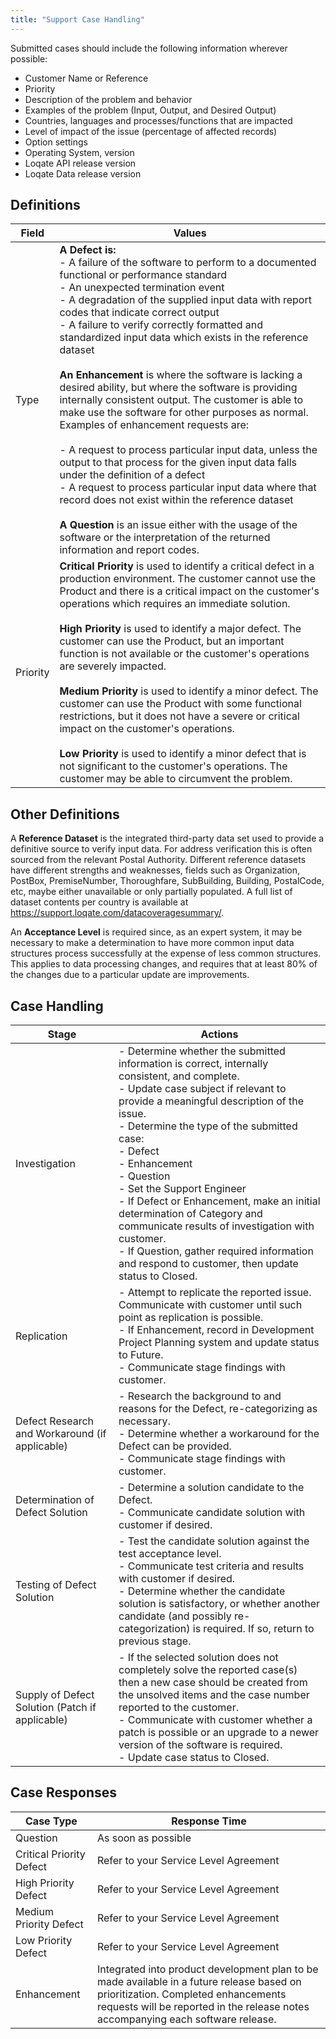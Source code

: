 ```yaml
---
title: "Support Case Handling"
---
```


Submitted cases should include the following information wherever possible:

- Customer Name or Reference
- Priority
- Description of the problem and behavior
- Examples of the problem (Input, Output, and Desired Output)
- Countries, languages and processes/functions that are impacted
- Level of impact of the issue (percentage of affected records)
- Option settings
- Operating System, version
- Loqate API release version
- Loqate Data release version

## Definitions

| Field    | Values                                                                                                                                                                                                                                                                                                                                                                                                                                                                                                                                                                                                                                                                                                                                                                                                                                                                                                                                                                                                                                                        |
| -------- | ------------------------------------------------------------------------------------------------------------------------------------------------------------------------------------------------------------------------------------------------------------------------------------------------------------------------------------------------------------------------------------------------------------------------------------------------------------------------------------------------------------------------------------------------------------------------------------------------------------------------------------------------------------------------------------------------------------------------------------------------------------------------------------------------------------------------------------------------------------------------------------------------------------------------------------------------------------------------------------------------------------------------------------------------------------- |
| Type     | **A Defect is:** <br/>- A failure of the software to perform to a documented functional or performance standard<br/>- An unexpected termination event<br/>- A degradation of the supplied input data with report codes that indicate correct output<br/>- A failure to verify correctly formatted and standardized input data which exists in the reference dataset<br/><br/>**An Enhancement** is where the software is lacking a desired ability, but where the software is providing internally consistent output. The customer is able to make use the software for other purposes as normal. Examples of enhancement requests are:<br/><br/>- A request to process particular input data, unless the output to that process for the given input data falls under the definition of a defect<br/>- A request to process particular input data where that record does not exist within the reference dataset<br/><br/>**A Question** is an issue either with the usage of the software or the interpretation of the returned information and report codes. |
| Priority | **Critical Priority** is used to identify a critical defect in a production environment. The customer cannot use the Product and there is a critical impact on the customer's operations which requires an immediate solution.<br/><br/>**High Priority** is used to identify a major defect. The customer can use the Product, but an important function is not available or the customer's operations are severely impacted.<br/><br/>**Medium Priority** is used to identify a minor defect. The customer can use the Product with some functional restrictions, but it does not have a severe or critical impact on the customer's operations.<br/><br/>**Low Priority** is used to identify a minor defect that is not significant to the customer's operations. The customer may be able to circumvent the problem.                                                                                                                                                                                                                                     |

## Other Definitions

A **Reference Dataset** is the integrated third-party data set used to provide a definitive source to verify input data. For address verification this is often sourced from the relevant Postal Authority. Different reference datasets have different strengths and weaknesses, fields such as Organization, PostBox, PremiseNumber, Thoroughfare, SubBuilding, Building, PostalCode, etc, maybe either unavailable or only partially populated. A full list of dataset contents per country is available at https://support.loqate.com/datacoveragesummary/.

An **Acceptance Level** is required since, as an expert system, it may be necessary to make a determination to have more common input data structures process successfully at the expense of less common structures. This applies to data processing changes, and requires that at least 80% of the changes due to a particular update are improvements.

## Case Handling

| Stage                                           | Actions                                                                                                                                                                                                                                                                                                                                                                                                                                                                                                                                                        |
| ----------------------------------------------- | -------------------------------------------------------------------------------------------------------------------------------------------------------------------------------------------------------------------------------------------------------------------------------------------------------------------------------------------------------------------------------------------------------------------------------------------------------------------------------------------------------------------------------------------------------------- |
| Investigation                                   | - Determine whether the submitted information is correct, internally consistent, and complete.<br/>- Update case subject if relevant to provide a meaningful description of the issue.<br/>- Determine the type of the submitted case:<br/> - Defect<br/> - Enhancement<br/> - Question<br/>- Set the Support Engineer<br/>- If Defect or Enhancement, make an initial determination of Category and communicate results of investigation with customer.<br/>- If Question, gather required information and respond to customer, then update status to Closed. |
| Replication                                     | - Attempt to replicate the reported issue. Communicate with customer until such point as replication is possible.<br/>- If Enhancement, record in Development Project Planning system and update status to Future.<br/>- Communicate stage findings with customer.                                                                                                                                                                                                                                                                                             |
| Defect Research and Workaround (if applicable)  | - Research the background to and reasons for the Defect, re-categorizing as necessary.<br/>- Determine whether a workaround for the Defect can be provided.<br/>- Communicate stage findings with customer.                                                                                                                                                                                                                                                                                                                                                    |
| Determination of Defect Solution                | - Determine a solution candidate to the Defect.<br/>- Communicate candidate solution with customer if desired.                                                                                                                                                                                                                                                                                                                                                                                                                                                 |
| Testing of Defect Solution                      | - Test the candidate solution against the test acceptance level.<br/>- Communicate test criteria and results with customer if desired.<br/>- Determine whether the candidate solution is satisfactory, or whether another candidate (and possibly re-categorization) is required. If so, return to previous stage.                                                                                                                                                                                                                                             |
| Supply of Defect Solution (Patch if applicable) | - If the selected solution does not completely solve the reported case(s) then a new case should be created from the unsolved items and the case number reported to the customer.<br/>- Communicate with customer whether a patch is possible or an upgrade to a newer version of the software is required.<br/>- Update case status to Closed.                                                                                                                                                                                                                |

## Case Responses

| Case Type                | Response Time                                                                                                                                                                                                        |
| ------------------------ | -------------------------------------------------------------------------------------------------------------------------------------------------------------------------------------------------------------------- |
| Question                 | As soon as possible                                                                                                                                                                                                  |
| Critical Priority Defect | Refer to your Service Level Agreement                                                                                                                                                                                |
| High Priority Defect     | Refer to your Service Level Agreement                                                                                                                                                                                |
| Medium Priority Defect   | Refer to your Service Level Agreement                                                                                                                                                                                |
| Low Priority Defect      | Refer to your Service Level Agreement                                                                                                                                                                                |
| Enhancement              | Integrated into product development plan to be made available in a future release based on prioritization. Completed enhancements requests will be reported in the release notes accompanying each software release. |
